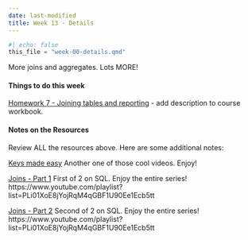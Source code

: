 ```yaml
---
date: last-modified
title: Week 13 - Details
---
```


```python
#| echo: false
this_file = "week-00-details.qmd"
```

<!-- overview-block-begin -->

<p class="lead">More joins and aggregates.  Lots MORE!</p>
    
<!-- overview-block-end -->

<!-- deliverables-block-begin -->
#### Things to do this week


[Homework 7 - Joining tables and reporting](https://virginiacommonwealth.instructure.com/courses/113813/assignments/1072345)  - add description to course workbook.

<!-- deliverables-block-end -->

<!-- resources-block-begin -->
#### Notes on the Resources

Review ALL the resources above. Here are some additional notes:
    
[Keys made easy](https://virginiacommonwealth.instructure.com/courses/113813/pages/resource-week-13-keys-made-easy-2) Another one of those cool videos.  Enjoy!


[Joins - Part 1](https://virginiacommonwealth.instructure.com/courses/113813/pages/resource-week-13-joins-part-1-2) First of 2 on SQL.  Enjoy the entire series! https://www.youtube.com/playlist?list=PLi01XoE8jYojRqM4qGBF1U90Ee1Ecb5tt


[Joins - Part 2](https://virginiacommonwealth.instructure.com/courses/113813/pages/resource-week-13-joins-part-2-2) Second of 2 on SQL.  Enjoy the entire series! https://www.youtube.com/playlist?list=PLi01XoE8jYojRqM4qGBF1U90Ee1Ecb5tt

<!-- resources-block-end -->